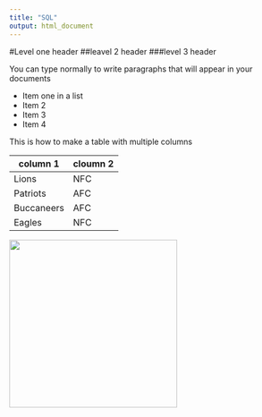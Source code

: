 ```yaml
---
title: "SQL"
output: html_document
---
```


#Level one header
##leavel 2 header
###level 3 header

You can type normally to write paragraphs that will appear in your documents

* Item one in a list
* Item 2
* Item 3
* Item 4

This is how to make a table with multiple columns

column 1 | cloumn 2
---|---
Lions | NFC
Patriots | AFC
Buccaneers | AFC
Eagles | NFC


<img src="gsd.jpg" width="300"/>














